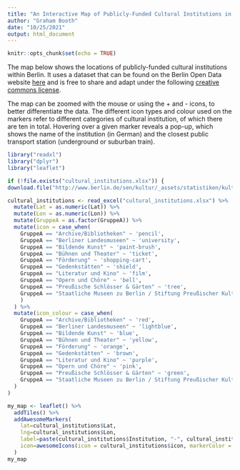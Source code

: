 ```yaml
---
title: "An Interactive Map of Publicly-Funded Cultural Institutions in Berlin"
author: "Graham Booth"
date: "10/25/2021"
output: html_document
---
```


```r
knitr::opts_chunk$set(echo = TRUE)
```

The map below shows the locations of publicly-funded cultural institutions within Berlin. It uses a dataset that can be found on the Berlin Open Data website [here](https://daten.berlin.de/datensaetze/standorte-geförderter-kultureinrichtungen) and is free to share and adapt under the following [creative commons license](https://creativecommons.org/licenses/by/3.0/de/).

The map can be zoomed with the mouse or using the + and - icons, to better differentiate the data. The different icon types and colour used on the markers refer to different categories of cultural institution, of which there are ten in total. Hovering over a given marker reveals a pop-up, which shows the name of the institution (in German) and the closest public transport station (underground or suburban train).

```r
library("readxl")
library("dplyr")
library("leaflet")

if (!file.exists("cultural_institutions.xlsx")) {
download.file("http://www.berlin.de/sen/kultur/_assets/statistiken/kultureinrichtungen_alle.xlsx", "cultural_institutions.xlsx") }

cultural_institutions <- read_excel("cultural_institutions.xlsx") %>% 
  mutate(Lat = as.numeric(Lat)) %>%
  mutate(Lon = as.numeric(Lon)) %>%
  mutate(GruppeA = as.factor(GruppeA)) %>%
  mutate(icon = case_when(
    GruppeA == "Archive/Bibliotheken" ~ 'pencil',
    GruppeA == "Berliner Landesmuseen" ~ 'university',    
    GruppeA == "Bildende Kunst" ~ 'paint-brush',
    GruppeA == "Bühnen und Theater" ~ 'ticket',
    GruppeA == "Förderung" ~ 'shopping-cart',
    GruppeA == "Gedenkstätten" ~ 'shield',
    GruppeA == "Literatur und Kino" ~ 'film',
    GruppeA == "Opern und Chöre" ~ 'bell',
    GruppeA == "Preußische Schlösser & Gärten" ~ 'tree',
    GruppeA == "Staatliche Museen zu Berlin / Stiftung Preußischer Kulturbesitz" ~ 'building'
    )
  ) %>%
  mutate(icon_colour = case_when(
    GruppeA == "Archive/Bibliotheken" ~ 'red',
    GruppeA == "Berliner Landesmuseen" ~ 'lightblue',    
    GruppeA == "Bildende Kunst" ~ 'blue',
    GruppeA == "Bühnen und Theater" ~ 'yellow',
    GruppeA == "Förderung" ~ 'orange',
    GruppeA == "Gedenkstätten" ~ 'brown',
    GruppeA == "Literatur und Kino" ~ 'purple',
    GruppeA == "Opern und Chöre" ~ 'pink',
    GruppeA == "Preußische Schlösser & Gärten" ~ 'green',
    GruppeA == "Staatliche Museen zu Berlin / Stiftung Preußischer Kulturbesitz" ~ 'white'
  )
)

my_map <- leaflet() %>% 
  addTiles() %>%
  addAwesomeMarkers(
    lat=cultural_institutions$Lat,
    lng=cultural_institutions$Lon,
    label=paste(cultural_institutions$Institution, "-", cultural_institutions$SUBahn),
    icon=awesomeIcons(icon = cultural_institutions$icon, markerColor = cultural_institutions$icon_colour, library = 'fa')
  )
my_map
```